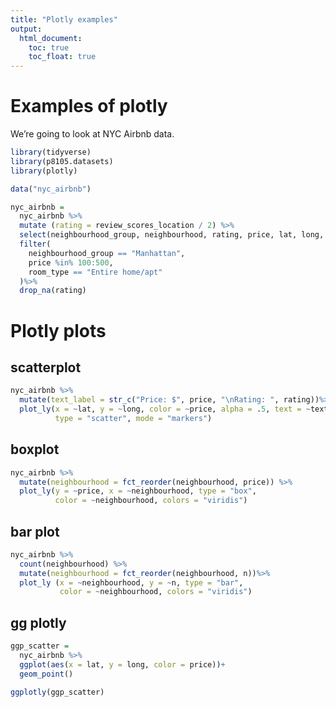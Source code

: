 ```yaml
---
title: "Plotly examples"
output: 
  html_document:
    toc: true
    toc_float: true
---
```


# Examples of plotly

We're going to look at NYC Airbnb data. 

```r
library(tidyverse)
library(p8105.datasets)
library(plotly)
```

```r
data("nyc_airbnb")

nyc_airbnb =
  nyc_airbnb %>%
  mutate (rating = review_scores_location / 2) %>%
  select(neighbourhood_group, neighbourhood, rating, price, lat, long, room_type) %>%
  filter(
    neighbourhood_group == "Manhattan",
    price %in% 100:500,
    room_type == "Entire home/apt"
  )%>%
  drop_na(rating)
```

# Plotly plots

## scatterplot

```r
nyc_airbnb %>%
  mutate(text_label = str_c("Price: $", price, "\nRating: ", rating))%>%
  plot_ly(x = ~lat, y = ~long, color = ~price, alpha = .5, text = ~text_label,
          type = "scatter", mode = "markers")
```

## boxplot

```r
nyc_airbnb %>%
  mutate(neighbourhood = fct_reorder(neighbourhood, price)) %>%
  plot_ly(y = ~price, x = ~neighbourhood, type = "box", 
          color = ~neighbourhood, colors = "viridis")
```

## bar plot

```r
nyc_airbnb %>%
  count(neighbourhood) %>%
  mutate(neighbourhood = fct_reorder(neighbourhood, n))%>%
  plot_ly (x = ~neighbourhood, y = ~n, type = "bar", 
           color = ~neighbourhood, colors = "viridis")
```

## gg plotly

```r
ggp_scatter =
  nyc_airbnb %>%
  ggplot(aes(x = lat, y = long, color = price))+
  geom_point()

ggplotly(ggp_scatter)
```






